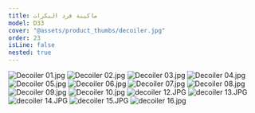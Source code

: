 ```yaml
---
title: ماكينة فرد البكرات
model: D33
cover: "@assets/product_thumbs/decoiler.jpg"
order: 23
isLine: false
nested: true
---
```



<ProductTabs />

![Decoiler 01.jpg](@assets/article_images/decoiler/decoiler-01.jpg)
![Decoiler 02.jpg](@assets/article_images/decoiler/decoiler-02.jpg)
![Decoiler 03.jpg](@assets/article_images/decoiler/decoiler-03.jpg)
![Decoiler 04.jpg](@assets/article_images/decoiler/decoiler-04.jpg)
![Decoiler 05.jpg](@assets/article_images/decoiler/decoiler-05.jpg)
![Decoiler 06.jpg](@assets/article_images/decoiler/decoiler-06.jpg)
![Decoiler 07.jpg](@assets/article_images/decoiler/decoiler-07.jpg)
![Decoiler 08.jpg](@assets/article_images/decoiler/decoiler-08.jpg)
![Decoiler 09.jpg](@assets/article_images/decoiler/decoiler-09.jpg)
![Decoiler 10.jpg](@assets/article_images/decoiler/decoiler-10.jpg)
![decoiler 12.JPG](@assets/article_images/decoiler/decoiler-12.JPG)
![decoiler 13.JPG](@assets/article_images/decoiler/decoiler-13.JPG)
![decoiler 14.JPG](@assets/article_images/decoiler/decoiler-14.JPG)
![decoiler 15.JPG](@assets/article_images/decoiler/decoiler-15.JPG)
![decoiler 16.jpg](@assets/article_images/decoiler/decoiler-16.jpg)
